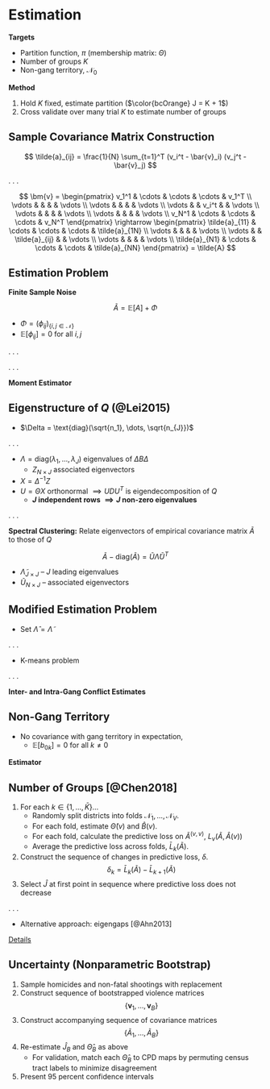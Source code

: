 # Estimation {id="estimation"}

<div class="fragment">

**Targets**

- Partition function, $\pi$ (membership matrix: $\Theta$)
- Number of groups $K$
- Non-gang territory, $\mathcal{N}_0$

</div>
<div class="fragment">

**Method**

1. Hold $K$ fixed, estimate partition ($\color{bcOrange} J = K + 1$)
2. Cross validate over many trial $K$ to estimate number of groups

</div>

## Sample Covariance Matrix Construction

$$
\tilde{a}_{ij} = \frac{1}{N} \sum_{t=1}^T (v_i^t - \bar{v}_i) (v_j^t - \bar{v}_j)
$$

. . .

$$
\bm{v} =
\begin{pmatrix}
v_1^1 & \cdots & \cdots & \cdots & v_1^T \\
\vdots &  &  & & \vdots \\
\vdots &  &  & & \vdots \\
\vdots &  & v_i^t & & \vdots \\
\vdots &  &  & & \vdots \\
\vdots &  &  & & \vdots \\
v_N^1 & \cdots & \cdots & \cdots & v_N^T
\end{pmatrix}
\rightarrow
\begin{pmatrix}
\tilde{a}_{11} & \cdots & \cdots & \cdots & \tilde{a}_{1N} \\
\vdots &  &  & & \vdots \\
\vdots &  & \tilde{a}_{ij} & & \vdots \\
\vdots &  &  & & \vdots \\
\tilde{a}_{N1} & \cdots & \cdots & \cdots & \tilde{a}_{NN}
\end{pmatrix}
= \tilde{A}
$$

## Estimation Problem

**Finite Sample Noise**

$$
\tilde{A} = \mathbb{E} [A] + \Phi
$$

- $\Phi = (\phi_{ij})_{ \left\{ i, j \in \mathcal{N} \right\} }$
- $\mathbb{E} [ \phi_{ij} ] = 0$ for all $i, j$

. . .

\begin{align*}
Q - \text{diag}(Q) &= \mathbb{E}[A] - \text{diag}(\mathbb{E}[A]) \\
&= \tilde{A} - \Phi - \text{diag}(\mathbb{E}[A]) \\
\Phi - \text{diag}(\Phi) &= \left( \tilde{A} - \text{diag}(\tilde{A}) \right) - \left( Q - \text{diag}(Q) \right)
\end{align*}

. . . 

**Moment Estimator**

\begin{equation}
\left( \hat{\Theta}, \hat{B} \right) = \argmin_{B \in \mathbb{R}^{J \times J}, \Theta \in \mathbb{M}^{N \times J}} \lVert \Phi - \text{diag}(\Phi) \rVert_F
\end{equation}

## Eigenstructure of $Q$ (@Lei2015)

- $\Delta = \text{diag}(\sqrt{n_1}, \dots, \sqrt{n_{J}})$

\begin{align*}
Q &= \Theta B \Theta^T \\
&= \Theta \Delta^{-1} \Delta B \Delta \Delta^{-1} \Theta^T \\
&= \Theta \Delta^{-1} Z \Lambda Z^T \Delta^{-1} \Theta^T \\
&= \Theta X \Lambda X^T \Theta^T \\
U D U^T &= \Theta X \Lambda X^T \Theta^T
\end{align*}

. . . 

- $\Lambda = \text{diag}(\lambda_1, ..., \lambda_{J})$ eigenvalues of $\Delta B \Delta$
  - $Z_{N \times J}$ associated eigenvectors
- $X = \Delta^{-1} Z$
- $U = \Theta X$ orthonormal $\implies U D U^T$ is eigendecomposition of $Q$
	+ **$J$ independent rows $\implies J$ non-zero eigenvalues**

. . . 

**Spectral Clustering:** Relate eigenvectors of empirical covariance matrix $\tilde{A}$ to those of $Q$

$$
\tilde{A} - \text{diag}(\tilde{A}) = \tilde{U} \tilde{\Lambda} \tilde{U}^T
$$

- $\tilde{\Lambda}_{J \times J}$ -- $J$ leading eigenvalues
- $\tilde{U}_{N \times J}$ -- associated eigenvectors

## Modified Estimation Problem

\begin{align*}
\left( \hat{\Lambda}, \hat{X}, \hat{\Theta} \right) &= \argmin_{ \Lambda \in \mathbb{D}^{J \times J}, X \in \mathbb{R}^{J \times J}, \Theta \in \mathbb{M}^{N \times J} } \lVert \Phi - \text{diag}(\Phi) \rVert_F \\
&= \argmin_{ \Lambda \in \mathbb{D}^{J \times J}, X \in \mathbb{R}^{J \times J}, \Theta \in \mathbb{M}^{N \times J} } \lVert \left( \tilde{A} - \text{diag}(\tilde{A}) \right) - \left( Q - \text{diag}(Q) \right) \rVert_F \\
&= \argmin_{ \Lambda \in \mathbb{D}^{J \times J}, X \in \mathbb{R}^{J \times J}, \Theta \in \mathbb{M}^{N \times J} } \lVert \tilde{U} \tilde{\Lambda} \tilde{U}^T - \left( \Theta X \Lambda X^T \Theta^T - \text{diag}(Q) \right) \rVert_F \\
&\approx \argmin_{ \Lambda \in \mathbb{D}^{J \times J}, X \in \mathbb{R}^{J \times J}, \Theta \in \mathbb{M}^{N \times J} } \lVert \color{bcOrange} \tilde{U} \color{black} \tilde{\Lambda} \color{bcOrange} \tilde{U}^T \color{black} - \color{bcOrange} \Theta X \color{black} \Lambda \color{bcOrange} \left( \Theta X \right)^T \color{black} \rVert_F
\end{align*}

- Set $\hat{\Lambda} = \tilde{\Lambda}$

. . .

\begin{equation} \label{eq:kmeans}
\left( \hat{X}, \hat{\Theta} \right) = \argmin_{ X \in \mathbb{R}^{J \times J}, \Theta \in \mathbb{M}^{N \times J} } \lVert \color{bcOrange} \Theta X - \tilde{U} \color{black} \rVert_F
\end{equation}

- K-means problem

. . .

**Inter- and Intra-Gang Conflict Estimates**

\begin{equation} \label{eq:B}
\hat{B} = \hat{X} \hat{\Lambda} \hat{X}^T
\end{equation}

## Non-Gang Territory

- No covariance with gang territory in expectation, 
  + $\mathbb{E} [ b_{0k} ] = 0$ for all $k \neq 0$

**Estimator**

\begin{equation} \label{eq:nc}
\min_{ k \in \left\{ 1, ..., J \right\} } \lVert ( \hat{B} - \text{diag}(\hat{B}) )^{(k)} \rVert_2
\end{equation}

## Number of Groups [@Chen2018] {id="J_estimation"}

1. For each $k \in \left\{ 1, ..., \bar{K} \right\}$...
	+ Randomly split districts into folds $\mathcal{N}_1, \dots, \mathcal{N}_V$.
	+ For each fold, estimate $\hat{\Theta}(v)$ and $\hat{B}(v)$.
	+ For each fold, calculate the predictive loss on $\tilde{A}^{(v,v)}$, $L_v(\tilde{A}, \hat{A}(v))$
	+ Average the predictive loss across folds, $\bar{L}_{k}(\tilde{A})$.
2. Construct the sequence of changes in predictive loss, $\delta$.
$$
\delta_k = \bar{L}_{k}(\tilde{A}) - \bar{L}_{k+1}(\tilde{A})
$$
3. Select $\hat{J}$ at first point in sequence where predictive loss does not decrease
\begin{equation}
\hat{J} = \argmin_{k} \left\{ k \mid \delta_k < 0 \right\}_{k \in \left\{ 1, \dots, \bar{K} \right\} }
\end{equation}

. . . 

- Alternative approach: eigengaps [@Ahn2013]

<a href="#/chen">Details</a>

## Uncertainty (Nonparametric Bootstrap)

1. Sample homicides and non-fatal shootings with replacement
2. Construct sequence of bootstrapped violence matrices
$$
\left\{ \bm{v}_1, \dots, \bm{v}_{B} \right\}
$$
3. Construct accompanying sequence of covariance matrices
$$
\left\{ \tilde{A}_1, \dots, \tilde{A}_{B} \right\}
$$
4. Re-estimate $\hat{J}_B$ and $\hat{\Theta}_B$ as above
	- For validation, match each $\hat{\Theta}_B$ to CPD maps by permuting census tract labels to minimize disagreement
5. Present 95 percent confidence intervals